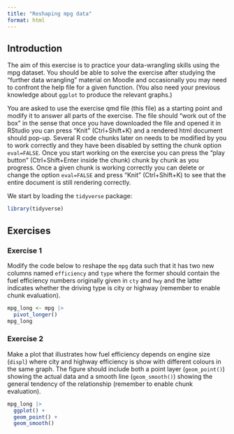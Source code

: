 ```yaml
---
title: "Reshaping mpg data"
format: html
---
```


## Introduction

The aim of this exercise is to practice your data-wrangling skills using the mpg dataset.
You should be able to solve the exercise after studying the "further data wrangling" material on Moodle and occasionally you may need to confront the help file for a given function.
(You also need your previous knowledge about `ggplot` to produce the relevant graphs.)

You are asked to use the exercise qmd file (this file) as a starting point and modify it to answer all parts of the exercise.
The file should "work out of the box" in the sense that once you have downloaded the file and opened it in RStudio you can press "Knit" (Ctrl+Shift+K) and a rendered html document should pop-up.
Several R code chunks later on needs to be modified by you to work correctly and they have been disabled by setting the chunk option `eval=FALSE`.
Once you start working on the exercise you can press the "play button" (Ctrl+Shift+Enter inside the chunk) chunk by chunk as you progress.
Once a given chunk is working correctly you can delete or change the option `eval=FALSE` and press "Knit" (Ctrl+Shift+K) to see that the entire document is still rendering correctly.

We start by loading the `tidyverse` package:
```r
library(tidyverse)
```

## Exercises

### Exercise 1

Modify the code below to reshape the `mpg` data such that it has two new columns 
named `efficiency` and  `type` where the former should contain the fuel 
efficiency numbers originally given in `cty` and `hwy` and the latter indicates 
whether the driving type is city or highway (remember to enable chunk evaluation).

```r
mpg_long <- mpg |> 
  pivot_longer()
mpg_long
```

### Exercise 2

Make a plot that illustrates how fuel efficiency depends on engine size (`displ`) 
where city and highway efficiency is show with different colours in the same graph. 
The figure should include both a point layer (`geom_point()`) showing the actual 
data and a smooth line (`geom_smooth()`) showing the general tendency of the 
relationship (remember to enable chunk evaluation).

```r
mpg_long |> 
  ggplot() +
  geom_point() +
  geom_smooth()
```
